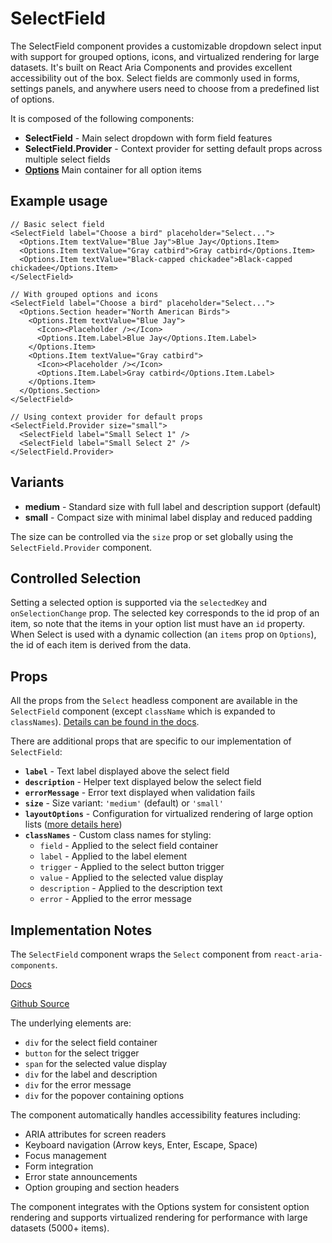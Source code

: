 

<Meta of={SelectFieldStories} />

# SelectField
The SelectField component provides a customizable dropdown select input with support for grouped options, icons, and virtualized rendering for large datasets. It's built on React Aria Components and provides excellent accessibility out of the box. Select fields are commonly used in forms, settings panels, and anywhere users need to choose from a predefined list of options.

It is composed of the following components:

- **SelectField** - Main select dropdown with form field features
- **SelectField.Provider** - Context provider for setting default props across multiple select fields
- **[Options](?path=/docs/components-options--playground)** Main container for all option items

## Example usage
```tsx
// Basic select field
<SelectField label="Choose a bird" placeholder="Select...">
  <Options.Item textValue="Blue Jay">Blue Jay</Options.Item>
  <Options.Item textValue="Gray catbird">Gray catbird</Options.Item>
  <Options.Item textValue="Black-capped chickadee">Black-capped chickadee</Options.Item>
</SelectField>

// With grouped options and icons
<SelectField label="Choose a bird" placeholder="Select...">
  <Options.Section header="North American Birds">
    <Options.Item textValue="Blue Jay">
      <Icon><Placeholder /></Icon>
      <Options.Item.Label>Blue Jay</Options.Item.Label>
    </Options.Item>
    <Options.Item textValue="Gray catbird">
      <Icon><Placeholder /></Icon>
      <Options.Item.Label>Gray catbird</Options.Item.Label>
    </Options.Item>
  </Options.Section>
</SelectField>

// Using context provider for default props
<SelectField.Provider size="small">
  <SelectField label="Small Select 1" />
  <SelectField label="Small Select 2" />
</SelectField.Provider>
```

## Variants

* **medium** - Standard size with full label and description support (default)
* **small** - Compact size with minimal label display and reduced padding

The size can be controlled via the `size` prop or set globally using the `SelectField.Provider` component.

<Canvas of={SelectFieldStories.Default} />

## Controlled Selection
Setting a selected option is supported via the `selectedKey` and `onSelectionChange` prop. The selected key corresponds to the id prop of an item, so note that the items in your option list must have an `id` property. When Select is used with a dynamic collection (an `items` prop on `Options`), the id of each item is derived from the data.
<Canvas of={SelectFieldStories.ControlledSelection} />

## Props
All the props from the `Select` headless component are available in the `SelectField` component (except `className` which is expanded to `classNames`). [Details can be found in the docs](https://react-spectrum.adobe.com/react-aria/Select.html#props).

There are additional props that are specific to our implementation of `SelectField`:
* **`label`** - Text label displayed above the select field
* **`description`** - Helper text displayed below the select field
* **`errorMessage`** - Error text displayed when validation fails
* **`size`** - Size variant: `'medium'` (default) or `'small'`
* **`layoutOptions`** - Configuration for virtualized rendering of large option lists ([more details here](https://react-spectrum.adobe.com/react-aria/Virtualizer.html#listlayout))
* **`classNames`** - Custom class names for styling:
  * `field` - Applied to the select field container
  * `label` - Applied to the label element
  * `trigger` - Applied to the select button trigger
  * `value` - Applied to the selected value display
  * `description` - Applied to the description text
  * `error` - Applied to the error message

## Implementation Notes
The `SelectField` component wraps the `Select` component from `react-aria-components`.

[Docs](https://react-spectrum.adobe.com/react-aria/Select.html)

[Github Source](https://github.com/gohypergiant/standard-toolkit/tree/main/design-toolkit/components/src/components/search-field)

The underlying elements are:
- `div` for the select field container
- `button` for the select trigger
- `span` for the selected value display
- `div` for the label and description
- `div` for the error message
- `div` for the popover containing options

The component automatically handles accessibility features including:
- ARIA attributes for screen readers
- Keyboard navigation (Arrow keys, Enter, Escape, Space)
- Focus management
- Form integration
- Error state announcements
- Option grouping and section headers

The component integrates with the Options system for consistent option rendering and supports virtualized rendering for performance with large datasets (5000+ items).
